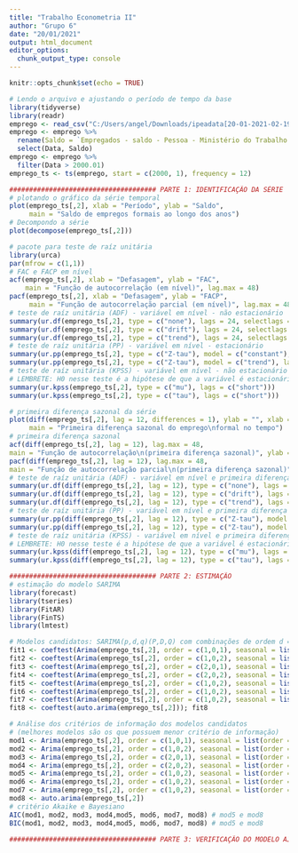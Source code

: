 ```yaml
---
title: "Trabalho Econometria II"
author: "Grupo 6"
date: "20/01/2021"
output: html_document
editor_options: 
  chunk_output_type: console
---
```


```r
knitr::opts_chunk$set(echo = TRUE)
```

```r
# Lendo o arquivo e ajustando o período de tempo da base
library(tidyverse)
library(readr)
emprego <- read_csv("C:/Users/angel/Downloads/ipeadata[20-01-2021-02-19].csv")
emprego <- emprego %>% 
  rename(Saldo = `Empregados - saldo - Pessoa - Ministério do Trabalho e Emprego- Cadastro Geral de Empregados e Desempregados (MTE/CAGED) - CAGED12_SALDO12`) %>% 
  select(Data, Saldo)
emprego <- emprego %>% 
  filter(Data > 2000.01)
emprego_ts <- ts(emprego, start = c(2000, 1), frequency = 12)
```

```r
##################################### PARTE 1: IDENTIFICAÇÃO DA SÉRIE
# plotando o gráfico da série temporal
plot(emprego_ts[,2], xlab = "Período", ylab = "Saldo",
     main = "Saldo de empregos formais ao longo dos anos")
# Decompondo a série
plot(decompose(emprego_ts[,2]))
```

```r
# pacote para teste de raíz unitária
library(urca)
par(mfrow = c(1,1))
# FAC e FACP em nível
acf(emprego_ts[,2], xlab = "Defasagem", ylab = "FAC", 
    main = "Função de autocorrelação (em nível)", lag.max = 48)
pacf(emprego_ts[,2], xlab = "Defasagem", ylab = "FACP",
     main = "Função de autocorrelação parcial (em nível)", lag.max = 48)
# teste de raíz unitária (ADF) - variável em nível - não estacionário
summary(ur.df(emprego_ts[,2], type = c("none"), lags = 24, selectlags = "BIC"))
summary(ur.df(emprego_ts[,2], type = c("drift"), lags = 24, selectlags = "BIC"))
summary(ur.df(emprego_ts[,2], type = c("trend"), lags = 24, selectlags = "BIC"))
# teste de raíz unitária (PP) - variável em nível - estacionário
summary(ur.pp(emprego_ts[,2], type = c("Z-tau"), model = c("constant"), lags = c("short")))
summary(ur.pp(emprego_ts[,2], type = c("Z-tau"), model = c("trend"), lags = c("short")))
# teste de raíz unitária (KPSS) - variável em nível - não estacionário
# LEMBRETE: H0 nesse teste é a hipótese de que a variável é estacionária
summary(ur.kpss(emprego_ts[,2], type = c("mu"), lags = c("short")))
summary(ur.kpss(emprego_ts[,2], type = c("tau"), lags = c("short")))
```

```r
# primeira diferença sazonal da série
plot(diff(emprego_ts[,2], lag = 12, differences = 1), ylab = "", xlab = "Período",
     main = "Primeira diferença sazonal do emprego\nformal no tempo")
# primeira diferença sazonal
acf(diff(emprego_ts[,2], lag = 12), lag.max = 48,
main = "Função de autocorrelação\n(primeira diferença sazonal)", ylab = "FAC", xlab = "Defasagem")
pacf(diff(emprego_ts[,2], lag = 12), lag.max = 48,
main = "Função de autocorrelação parcial\n(primeira diferença sazonal)", ylab = "FACP", xlab = "Defasagem")
# teste de raíz unitária (ADF) - variável em nível e primeira diferença sazonal - estacionário
summary(ur.df(diff(emprego_ts[,2], lag = 12), type = c("none"), lags = 24, selectlags = "BIC"))
summary(ur.df(diff(emprego_ts[,2], lag = 12), type = c("drift"), lags = 24, selectlags = "BIC"))
summary(ur.df(diff(emprego_ts[,2], lag = 12), type = c("trend"), lags = 24, selectlags = "BIC"))
# teste de raíz unitária (PP) - variável em nível e primeira diferença sazonal - estacionário
summary(ur.pp(diff(emprego_ts[,2], lag = 12), type = c("Z-tau"), model = c("constant"), lags = c("short")))
summary(ur.pp(diff(emprego_ts[,2], lag = 12), type = c("Z-tau"), model = c("trend"), lags = c("short")))
# teste de raíz unitária (KPSS) - variável em nível e primeira diferença sazonal - estacionário
# LEMBRETE: H0 nesse teste é a hipótese de que a variável é estacionária
summary(ur.kpss(diff(emprego_ts[,2], lag = 12), type = c("mu"), lags = c("short")))
summary(ur.kpss(diff(emprego_ts[,2], lag = 12), type = c("tau"), lags = c("short")))
```

```r
##################################### PARTE 2: ESTIMAÇÃO
# estimação do modelo SARIMA
library(forecast)
library(tseries)
library(FitAR)
library(FinTS)
library(lmtest)

# Modelos candidatos: SARIMA(p,d,q)(P,D,Q) com combinações de ordem d = 0 e D = 1 e  p, P, q, Q
fit1 <- coeftest(Arima(emprego_ts[,2], order = c(1,0,1), seasonal = list(order = c(0,1,0), period = 12))); fit1 
fit2 <- coeftest(Arima(emprego_ts[,2], order = c(1,0,2), seasonal = list(order = c(0,1,0), period = 12))); fit2 
fit3 <- coeftest(Arima(emprego_ts[,2], order = c(2,0,1), seasonal = list(order = c(0,1,0), period = 12))); fit3 # ma1 não significativo
fit4 <- coeftest(Arima(emprego_ts[,2], order = c(2,0,2), seasonal = list(order = c(1,1,0), period = 12))); fit4 # somente sar1 significativo
fit5 <- coeftest(Arima(emprego_ts[,2], order = c(1,0,2), seasonal = list(order = c(1,1,1), period = 12))); fit5 # sar1 não significativo
fit6 <- coeftest(Arima(emprego_ts[,2], order = c(1,0,2), seasonal = list(order = c(1,1,2), period = 12))); fit6 # sma1 não significativo
fit7 <- coeftest(Arima(emprego_ts[,2], order = c(1,0,2), seasonal = list(order = c(2,1,1), period = 12))); fit7 # sar1 e sar não significativos
fit8 <- coeftest(auto.arima(emprego_ts[,2])); fit8 
```

```r
# Análise dos critérios de informação dos modelos candidatos
# (melhores modelos são os que possuem menor critério de informação)
mod1 <- Arima(emprego_ts[,2], order = c(1,0,1), seasonal = list(order = c(0,1,0), period = 12))
mod2 <- Arima(emprego_ts[,2], order = c(1,0,2), seasonal = list(order = c(0,1,0), period = 12))
mod3 <- Arima(emprego_ts[,2], order = c(2,0,1), seasonal = list(order = c(0,1,0), period = 12))
mod4 <- Arima(emprego_ts[,2], order = c(2,0,2), seasonal = list(order = c(1,1,0), period = 12))
mod5 <- Arima(emprego_ts[,2], order = c(1,0,2), seasonal = list(order = c(1,1,1), period = 12))
mod6 <- Arima(emprego_ts[,2], order = c(1,0,2), seasonal = list(order = c(1,1,2), period = 12))
mod7 <- Arima(emprego_ts[,2], order = c(1,0,2), seasonal = list(order = c(2,1,1), period = 12))
mod8 <- auto.arima(emprego_ts[,2])
# critério Akaike e Bayesiano
AIC(mod1, mod2, mod3, mod4,mod5, mod6, mod7, mod8) # mod5 e mod8
BIC(mod1, mod2, mod3, mod4,mod5, mod6, mod7, mod8) # mod5 e mod8
```

```r
##################################### PARTE 3: VERIFICAÇÃO DO MODELO AJUSTADO

```

